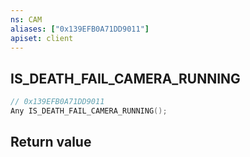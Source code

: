 ```yaml
---
ns: CAM
aliases: ["0x139EFB0A71DD9011"]
apiset: client
---
```

## IS_DEATH_FAIL_CAMERA_RUNNING

```c
// 0x139EFB0A71DD9011
Any IS_DEATH_FAIL_CAMERA_RUNNING();
```



## Return value